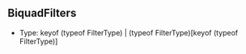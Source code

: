 ## BiquadFilters

- Type: keyof (typeof FilterType) \| (typeof FilterType)\[keyof (typeof FilterType)]